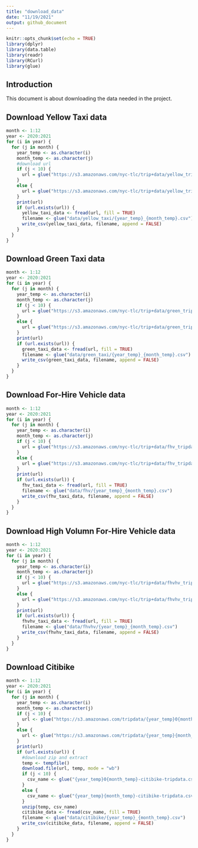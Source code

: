 ```yaml
---
title: "download_data"
date: "11/19/2021"
output: github_document
---
```


```r
knitr::opts_chunk$set(echo = TRUE)
library(dplyr)
library(data.table)
library(readr)
library(RCurl)
library(glue)
```

## Introduction

This document is about downloading the data needed in the project.

## Download Yellow Taxi data

```r
month <- 1:12
year <- 2020:2021
for (i in year) {
  for (j in month) {
    year_temp <- as.character(i)
    month_temp <- as.character(j)
    #download url
    if (j < 10) {
      url = glue("https://s3.amazonaws.com/nyc-tlc/trip+data/yellow_tripdata_{year_temp}-0{month_temp}.csv")
    }
    else {
      url = glue("https://s3.amazonaws.com/nyc-tlc/trip+data/yellow_tripdata_{year_temp}-{month_temp}.csv")
    }
    print(url)
    if (url.exists(url)) {
      yellow_taxi_data <- fread(url, fill = TRUE)
      filename <- glue("data/yellow_taxi/{year_temp}_{month_temp}.csv")
      write_csv(yellow_taxi_data, filename, append = FALSE)
    }
  }
}
```

## Download Green Taxi data

```r
month <- 1:12
year <- 2020:2021
for (i in year) {
  for (j in month) {
    year_temp <- as.character(i)
    month_temp <- as.character(j)
    if (j < 10) {
      url = glue("https://s3.amazonaws.com/nyc-tlc/trip+data/green_tripdata_{year_temp}-0{month_temp}.csv")
    }
    else {
      url = glue("https://s3.amazonaws.com/nyc-tlc/trip+data/green_tripdata_{year_temp}-{month_temp}.csv")
    }
    print(url)
    if (url.exists(url)) {
      green_taxi_data <- fread(url, fill = TRUE)
      filename <- glue("data/green_taxi/{year_temp}_{month_temp}.csv")
      write_csv(green_taxi_data, filename, append = FALSE)
    }
  }
}
```

## Download For-Hire Vehicle data

```r
month <- 1:12
year <- 2020:2021
for (i in year) {
  for (j in month) {
    year_temp <- as.character(i)
    month_temp <- as.character(j)
    if (j < 10) {
      url = glue("https://s3.amazonaws.com/nyc-tlc/trip+data/fhv_tripdata_{year_temp}-0{month_temp}.csv")
    }
    else {
      url = glue("https://s3.amazonaws.com/nyc-tlc/trip+data/fhv_tripdata_{year_temp}-{month_temp}.csv")
    }
    print(url)
    if (url.exists(url)) {
      fhv_taxi_data <- fread(url, fill = TRUE)
      filename <- glue("data/fhv/{year_temp}_{month_temp}.csv")
      write_csv(fhv_taxi_data, filename, append = FALSE)
    }
  }
}
```

## Download High Volumn For-Hire Vehicle data

```r
month <- 1:12
year <- 2020:2021
for (i in year) {
  for (j in month) {
    year_temp <- as.character(i)
    month_temp <- as.character(j)
    if (j < 10) {
      url = glue("https://s3.amazonaws.com/nyc-tlc/trip+data/fhvhv_tripdata_{year_temp}-0{month_temp}.csv")
    }
    else {
      url = glue("https://s3.amazonaws.com/nyc-tlc/trip+data/fhvhv_tripdata_{year_temp}-{month_temp}.csv")
    }
    print(url)
    if (url.exists(url)) {
      fhvhv_taxi_data <- fread(url, fill = TRUE)
      filename <- glue("data/fhvhv/{year_temp}_{month_temp}.csv")
      write_csv(fhvhv_taxi_data, filename, append = FALSE)
    }
  }
}
```

## Download Citibike

```r
month <- 1:12
year <- 2020:2021
for (i in year) {
  for (j in month) {
    year_temp <- as.character(i)
    month_temp <- as.character(j)
    if (j < 10) {
      url <- glue("https://s3.amazonaws.com/tripdata/{year_temp}0{month_temp}-citibike-tripdata.csv.zip")
    }
    else {
      url <- glue("https://s3.amazonaws.com/tripdata/{year_temp}{month_temp}-citibike-tripdata.csv.zip")
    }
    print(url)
    if (url.exists(url)) {
      #download zip and extract
      temp <- tempfile()
      download.file(url, temp, mode = "wb")
      if (j < 10) {
        csv_name <- glue("{year_temp}0{month_temp}-citibike-tripdata.csv")
      }
      else {
        csv_name <- glue("{year_temp}{month_temp}-citibike-tripdata.csv")
      }
      unzip(temp, csv_name)
      citibike_data <- fread(csv_name, fill = TRUE)
      filename <- glue("data/citibike/{year_temp}_{month_temp}.csv")
      write_csv(citibike_data, filename, append = FALSE)
    }
  }
}
```

